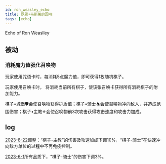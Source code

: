 ```yaml
---
id: ron_weasley_echo
title: 罗恩•韦斯莱的回响
tags: [echo]
---
```


Echo of Ron Weaslley

<!--truncate-->

## 被动

### 消耗魔力值强化召唤物

玩家使用咒语卡时，每消耗5点魔力值，即可获得1枚随机棋子。

玩家使用召唤卡时， 将消耗当前所有棋子，使该张召唤卡获得所有消耗棋子的附加能力。

棋子•城堡🛡会使召唤物获得护盾值；棋子•骑士♞会使召唤物冲向敌人，并造成范围伤害；棋子•主教⚜会使召唤物前3次攻击获得攻击速度和攻击力加成。

## log

[2023-8-22](/blog/230822-update-annc#adjustment)调整：“棋子-主教”的伤害及攻速加成下调10%，“棋子-骑士”在快速冲向敌方单位的过程中不再免疫控制。

[2023-6-1](/blog/230601-update-annc#adjustment)所有品质下，“棋子-骑士”的伤害下调3%。
